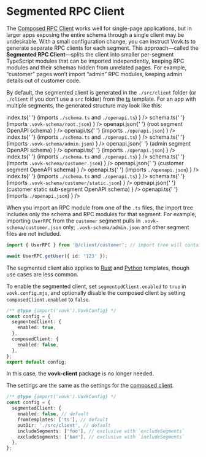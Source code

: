 
# Segmented RPC Client

The [Composed RPC Client](/composed) works well for single-page applications, but in larger apps exposing the entire schema through a single client may be undesirable. With a small configuration change, you can instruct Vovk.ts to generate separate RPC clients for each segment. This approach—called the **Segmented RPC Client**—splits the client into smaller per-segment TypeScript modules that can be imported independently, keeping RPC modules and their schemas hidden from unrelated pages. For example, “customer” pages won’t import “admin” RPC modules, keeping admin details out of customer code.

By default, the segmented client is generated in the `./src/client` folder (or `./client` if you don’t use a `src` folder) from the [ts](/templates#ts) template. For an app with multiple segments, the generated structure may look like this:

<FileTree>
  <FileTree.Folder name="src/client" defaultOpen>
    <FileTree.Folder name="root" defaultOpen>
      <FileTree.File
        name={
          <span>
            index.ts{' '}
            <span className="text-gray-500">
              (imports <code>./schema.ts</code> and <code>./openapi.ts</code>)
            </span>
          </span>
        }
      />
      <FileTree.File
        name={
          <span>
            schema.ts{' '}
            <span className="text-gray-500">
              (imports <code>.vovk-schema/root.json</code>)
            </span>
          </span>
        }
      />
      <FileTree.File
        name={
          <span>
            openapi.json{' '}
            <span className="text-gray-500">
              (root segment OpenAPI schema)
            </span>
          </span>
        }
      />
       <FileTree.File
        name={
          <span>
            openapi.ts{' '}
            <span className="text-gray-500">
              (imports <code>./openapi.json</code>)
            </span>
          </span>
        }
      />
    </FileTree.Folder>
    <FileTree.Folder name="admin" defaultOpen>
      <FileTree.File
        name={
          <span>
            index.ts{' '}
            <span className="text-gray-500">
              (imports <code>./schema.ts</code> and <code>./openapi.ts</code>)
            </span>
          </span>
        }
      />
      <FileTree.File
        name={
          <span>
            schema.ts{' '}
            <span className="text-gray-500">
              (imports <code>.vovk-schema/admin.json</code>)
            </span>
          </span>
        }
      />
      <FileTree.File
        name={
          <span>
            openapi.json{' '}
            <span className="text-gray-500">
              (admin segment OpenAPI schema)
            </span>
          </span>
        }
      />
       <FileTree.File
        name={
          <span>
            openapi.ts{' '}
            <span className="text-gray-500">
              (imports <code>./openapi.json</code>)
            </span>
          </span>
        }
      />
    </FileTree.Folder>
    <FileTree.Folder name="customer" defaultOpen>
      <FileTree.File
        name={
          <span>
            index.ts{' '}
            <span className="text-gray-500">
              (imports <code>./schema.ts</code> and <code>./openapi.ts</code>)
            </span>
          </span>
        }
      />
      <FileTree.File
        name={
          <span>
            schema.ts{' '}
            <span className="text-gray-500">
              (imports <code>.vovk-schema/customer.json</code>)
            </span>
          </span>
        }
      />
      <FileTree.File
        name={
          <span>
            openapi.json{' '}
            <span className="text-gray-500">
              (customer segment OpenAPI schema)
            </span>
          </span>
        }
      />
       <FileTree.File
        name={
          <span>
            openapi.ts{' '}
            <span className="text-gray-500">
              (imports <code>./openapi.json</code>)
            </span>
          </span>
        }
      />
      <FileTree.Folder name="static" defaultOpen>
        <FileTree.File
          name={
            <span>
              index.ts{' '}
              <span className="text-gray-500">
                (imports <code>./schema.ts</code> and <code>./openapi.ts</code>)
              </span>
            </span>
          }
        />
        <FileTree.File
          name={
            <span>
              schema.ts{' '}
              <span className="text-gray-500">
                (imports <code>.vovk-schema/customer/static.json</code>)
              </span>
            </span>
          }
        />
        <FileTree.File
          name={
            <span>
              openapi.json{' '}
              <span className="text-gray-500">
                (customer static sub-segment OpenAPI schema)
              </span>
            </span>
          }
        />
         <FileTree.File
          name={
            <span>
              openapi.ts{' '}
              <span className="text-gray-500">
                (imports <code>./openapi.json</code>)
              </span>
            </span>
          }
        />
      </FileTree.Folder>
    </FileTree.Folder>
  </FileTree.Folder>
</FileTree>

When you import an RPC module from one of the `.ts` files, the import tree includes only the schema and RPC modules for that segment. For example, importing `UserRPC` from the `customer` segment pulls in `.vovk-schema/customer.json` only; `.vovk-schema/admin.json` and other segment files are not included.

```ts filename="src/client/customer/index.ts"
import { UserRPC } from '@/client/customer'; // import tree will contain customer.json

await UserRPC.getUser({ id: '123' });
```

The segmented client also applies to [Rust](/rust) and [Python](/python) templates, though use cases are less common.

To enable the segmented client, set `segmentedClient.enabled` to `true` in `vovk.config.mjs`, and optionally disable the composed client by setting `composedClient.enabled` to `false`.

```ts filename="vovk.config.mjs"
/** @type {import('vovk').VovkConfig} */
const config = {
  segmentedClient: {
    enabled: true,
  },
  composedClient: {
    enabled: false,
  },
};
export default config;
```

In this case, the **vovk-client** package is no longer needed.

The settings are the same as the settings for the [composed client](/composed).

```ts filename="vovk.config.mjs"
/** @type {import('vovk').VovkConfig} */
const config = {
  segmentedClient: {
    enabled: false, // default
    fromTemplates: ['ts'], // default
    outDir: './src/client', // default
    includeSegments: ['foo'], // exclusive with `excludeSegments`
    excludeSegments: ['bar'], // exclusive with `includeSegments`
  },
};
```

